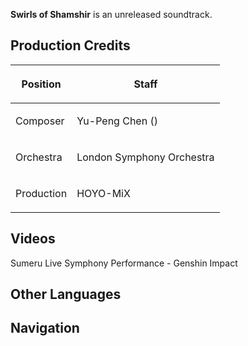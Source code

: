 {{Soundtrack Infobox
|title        = 
|image        = Sumeru Live Symphony Performance.png
|album        = 
|number       = 
|youtube_id   = 
|youtube_time = 
|played_in    = Sumeru Battle Theme; Great Red Sand Battle Theme
|during       = [[Great Red Sand]], [[Sumeru]] (Combat)
|previous     = 
|next         = 
}}
'''Swirls of Shamshir''' is an unreleased soundtrack.

==Production Credits==
{| class="wikitable" style="text-align:left; height:0.5em"
! Position
! Staff
|-
! Composer
| Yu-Peng Chen ({{zh|陈致逸}})
|-
! Orchestra
| London Symphony Orchestra
|-
! Production
| HOYO-MiX
|}

==Videos==
<gallery>
Sumeru Live Symphony Performance - Genshin Impact
</gallery>

==Other Languages==
{{Other Languages
|en      = Swirls of Shamshir
|zhs     = 狮尾之舞
|zhs_rm  = Shīwěi zhī Wǔ
|zht     = 
|zht_rm  = 
|zh_tl   = 
|ja      = シャムシールの舞
|ja_rm   = Shamushiiru no Mai{{Assumed}}
|ja_tl   = 
|ko      = 샴시르의 춤
|ko_rm   = Syamsireu-ui Chum
|ko_tl   = Dance of Shamshir
|tr      = 
|tr_tl   = 
|it      = 
|it_tl   = 
}}
{{Clr}}

==Navigation==
{{Soundtrack Navbox}}